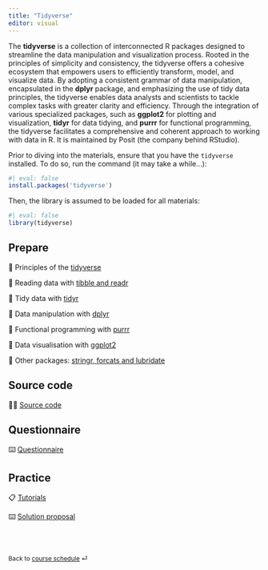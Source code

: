 ```yaml
---
title: "Tidyverse"
editor: visual
---
```



The **tidyverse** is a collection of interconnected R packages designed to streamline the data manipulation and visualization process. Rooted in the principles of simplicity and consistency, the tidyverse offers a cohesive ecosystem that empowers users to efficiently transform, model, and visualize data. By adopting a consistent grammar of data manipulation, encapsulated in the **dplyr** package, and emphasizing the use of tidy data principles, the tidyverse enables data analysts and scientists to tackle complex tasks with greater clarity and efficiency. Through the integration of various specialized packages, such as **ggplot2** for plotting and visualization, **tidyr** for data tidying, and **purrr** for functional programming, the tidyverse facilitates a comprehensive and coherent approach to working with data in R. It is maintained by Posit (the company behind RStudio).

Prior to diving into the materials, ensure that you have the `tidyverse` installed. To do so, run the command (it may take a while...):

```r
#| eval: false
install.packages('tidyverse')
```

Then, the library is assumed to be loaded for all materials:

```r
#| eval: false
library(tidyverse)
```

## Prepare

📖 Principles of the [tidyverse](/contents/week-2/01_tidyverse.qmd)

📖 Reading data with [tibble and readr](/contents/week-2/02_readr_tibble.qmd)

📖 Tidy data with [tidyr](/contents/week-2/03_tidyr.qmd)

📖 Data manipulation with [dplyr](/contents/week-2/04_dplyr.qmd)

📖 Functional programming with [purrr](/contents/week-2/05_purrr.qmd)

📖 Data visualisation with [ggplot2](/contents/week-2/06_ggplot.qmd)

📖 Other packages: [stringr, forcats and lubridate](/contents/week-2/07_others.qmd)

## Source code

🧑‍💻 [Source code](/contents/week-2/source/all_code_chunks.R)

## Questionnaire

⌨️ [Questionnaire](/questionnaire/qcm-week-2.qmd)

## Practice

📋 [Tutorials](/labs/lab-week-2.qmd)

⌨️ [Solution proposal](/labs/solutions/week-2.R)

<br><br>

::: {style="font-size: 0.875em;"}
Back to [course schedule](/ "Course schedule") ⏎
:::